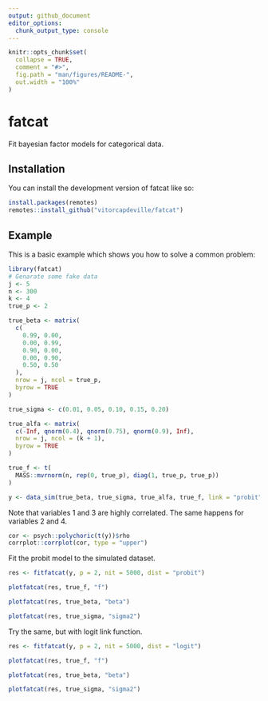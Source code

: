 ```yaml
---
output: github_document
editor_options: 
  chunk_output_type: console
---
```


<!-- README.md is generated from README.Rmd. Please edit that file -->

```r
knitr::opts_chunk$set(
  collapse = TRUE,
  comment = "#>",
  fig.path = "man/figures/README-",
  out.width = "100%"
)
```

# fatcat

<!-- badges: start -->
<!-- badges: end -->

Fit bayesian factor models for categorical data.

## Installation

You can install the development version of fatcat like so:

``` r
install.packages(remotes)
remotes::install_github("vitorcapdeville/fatcat")
```

## Example

This is a basic example which shows you how to solve a common problem:

```r
library(fatcat)
# Genarate some fake data
j <- 5
n <- 300
k <- 4
true_p <- 2

true_beta <- matrix(
  c(
    0.99, 0.00,
    0.00, 0.99,
    0.90, 0.00,
    0.00, 0.90,
    0.50, 0.50
  ),
  nrow = j, ncol = true_p,
  byrow = TRUE
)

true_sigma <- c(0.01, 0.05, 0.10, 0.15, 0.20)

true_alfa <- matrix(
  c(-Inf, qnorm(0.4), qnorm(0.75), qnorm(0.9), Inf),
  nrow = j, ncol = (k + 1),
  byrow = TRUE
)

true_f <- t(
  MASS::mvrnorm(n, rep(0, true_p), diag(1, true_p, true_p))
)

y <- data_sim(true_beta, true_sigma, true_alfa, true_f, link = "probit")
```

Note that variables 1 and 3 are highly correlated. The same happens for variables 2 and 4.

```r
cor <- psych::polychoric(t(y))$rho
corrplot::corrplot(cor, type = "upper")
```

Fit the probit model to the simulated dataset.

```r
res <- fitfatcat(y, p = 2, nit = 5000, dist = "probit")
```

```r
plotfatcat(res, true_f, "f")
```

```r
plotfatcat(res, true_beta, "beta")
```

```r
plotfatcat(res, true_sigma, "sigma2")
```

Try the same, but with logit link function.

```r
res <- fitfatcat(y, p = 2, nit = 5000, dist = "logit")
```

```r
plotfatcat(res, true_f, "f")
```

```r
plotfatcat(res, true_beta, "beta")
```

```r
plotfatcat(res, true_sigma, "sigma2")
```


